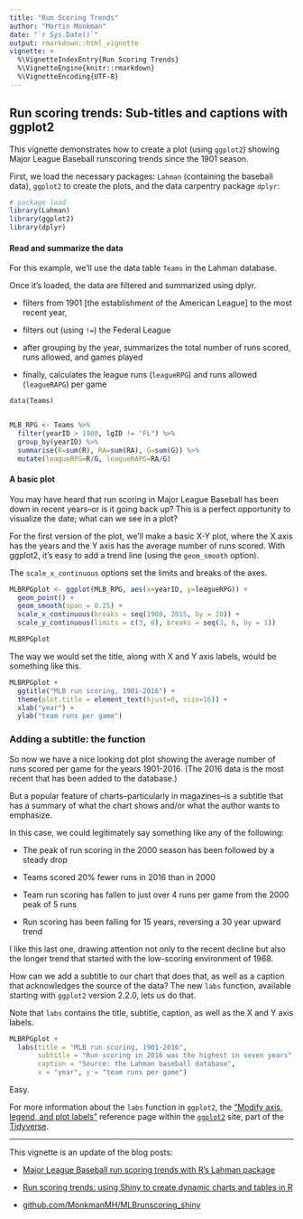 ```yaml
---
title: "Run Scoring Trends"
author: "Martin Monkman"
date: "`r Sys.Date()`"
output: rmarkdown::html_vignette
vignette: >
  %\VignetteIndexEntry{Run Scoring Trends}
  %\VignetteEngine{knitr::rmarkdown}
  %\VignetteEncoding{UTF-8}
---
```


## Run scoring trends: Sub-titles and captions with ggplot2


This vignette demonstrates how to create a plot (using `ggplot2`) showing Major League Baseball runscoring trends since the 1901 season.

First, we load the necessary packages: `Lahman` (containing the baseball data), `ggplot2` to create the plots, and the data carpentry package `dplyr`:


```r

# package load 
library(Lahman)
library(ggplot2)
library(dplyr)

```

#### Read and summarize the data

For this example, we'll use the data table `Teams` in the Lahman database.

Once it's loaded, the data are filtered and summarized using dplyr.

 - filters from 1901 [the establishment of the American League] to the most recent year,

 - filters out (using `!=`) the Federal League

 - after grouping by the year, summarizes the total number of runs scored, runs allowed, and games played

 - finally, calculates the league runs (`leagueRPG`) and runs allowed (`leagueRAPG`) per game 


```r


data(Teams)


MLB_RPG <- Teams %>%
  filter(yearID > 1900, lgID != "FL") %>%
  group_by(yearID) %>%
  summarise(R=sum(R), RA=sum(RA), G=sum(G)) %>%
  mutate(leagueRPG=R/G, leagueRAPG=RA/G)

```

#### A basic plot

You may have heard that run scoring in Major League Baseball has been down in recent years--or is it going back up? This is a perfect opportunity to visualize the date; what can we see in a plot?

For the first version of the plot, we'll make a basic X-Y plot, where the X axis has the years and the Y axis has the average number of runs scored.  With ggplot2, it's easy to add a trend line (using the `geom_smooth` option).

The `scale_x_continuous` options set the limits and breaks of the axes.


```r

MLBRPGplot <- ggplot(MLB_RPG, aes(x=yearID, y=leagueRPG)) +
  geom_point() +
  geom_smooth(span = 0.25) +
  scale_x_continuous(breaks = seq(1900, 2015, by = 20)) +
  scale_y_continuous(limits = c(3, 6), breaks = seq(3, 6, by = 1))

MLBRPGplot

```


The way we would set the title, along with X and Y axis labels, would be something like this.


```r
  
MLBRPGplot +
  ggtitle("MLB run scoring, 1901-2016") +
  theme(plot.title = element_text(hjust=0, size=16)) +
  xlab("year") +
  ylab("team runs per game")

```



### Adding a subtitle: the function

So now we have a nice looking dot plot showing the average number of runs scored per game for the years 1901-2016. (The 2016 data is the most recent that has been added to the database.)

But a popular feature of charts--particularly in magazines--is a subtitle that has a summary of what the chart shows and/or what the author wants to emphasize.

In this case, we could legitimately say something like any of the following:

- The peak of run scoring in the 2000 season has been followed by a steady drop

- Teams scored 20% fewer runs in 2016 than in 2000

- Team run scoring has fallen to just over 4 runs per game from the 2000 peak of 5 runs

- Run scoring has been falling for 15 years, reversing a 30 year upward trend

I like this last one, drawing attention not only to the recent decline but also the longer trend that started with the low-scoring environment of 1968.

How can we add a subtitle to our chart that does that, as well as a caption that acknowledges the source of the data?  The new `labs` function, available starting with `ggplot2` version 2.2.0, lets us do that.

Note that `labs` contains the title, subtitle, caption, as well as the X and Y axis labels.

```r

MLBRPGplot +
  labs(title = "MLB run scoring, 1901-2016",
       subtitle = "Run scoring in 2016 was the highest in seven years",
       caption = "Source: the Lahman baseball database", 
       x = "year", y = "team runs per game") 


```


Easy.


For more information about the `labs` function in `ggplot2`, the ["Modify axis, legend, and plot labels"](http://ggplot2.tidyverse.org/reference/labs.html) reference page within the [`ggplot2`](http://ggplot2.tidyverse.org/) site, part of the [Tidyverse](https://www.tidyverse.org/).


***


This vignette is an update of the blog posts:

* [Major League Baseball run scoring trends with R's Lahman package](http://bayesball.blogspot.ca/2013/06/major-league-baseball-run-scoring.html)

* [Run scoring trends: using Shiny to create dynamic charts and tables in R](http://bayesball.blogspot.ca/2015/01/run-scoring-trends-using-shiny-to.html)

* [github.com/MonkmanMH/MLBrunscoring_shiny](https://github.com/MonkmanMH/MLBrunscoring_shiny)

